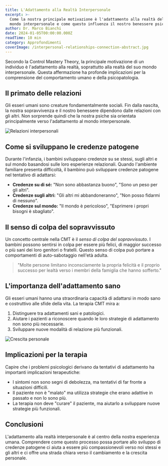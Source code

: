 ```yaml
---
title: L'Adattamento alla Realtà Interpersonale
excerpt: >-
  Come la nostra principale motivazione è l'adattamento alla realtà del nostro
  mondo interpersonale e come questo influenza il nostro benessere psicologico.
author: Dr. Marco Bianchi
date: 2024-01-05T00:00:00.000Z
readTime: 10 min
category: Approfondimenti
coverImage: /interpersonal-relationships-connection-abstract.jpg
---
```


Secondo la Control Mastery Theory, la principale motivazione di un individuo è l'adattamento alla realtà, soprattutto alla realtà del suo mondo interpersonale. Questa affermazione ha profonde implicazioni per la comprensione del comportamento umano e della psicopatologia.

## Il primato delle relazioni

Gli esseri umani sono creature fondamentalmente sociali. Fin dalla nascita, la nostra sopravvivenza e il nostro benessere dipendono dalle relazioni con gli altri. Non sorprende quindi che la nostra psiche sia orientata principalmente verso l'adattamento al mondo interpersonale.

![Relazioni interpersonali](/family-relationships-connection-warmth.jpg)

## Come si sviluppano le credenze patogene

Durante l'infanzia, i bambini sviluppano credenze su se stessi, sugli altri e sul mondo basandosi sulle loro esperienze relazionali. Quando l'ambiente familiare presenta difficoltà, il bambino può sviluppare credenze patogene nel tentativo di adattarsi:

* **Credenze su di sé:** "Non sono abbastanza buono", "Sono un peso per gli altri".
* **Credenze sugli altri:** "Gli altri mi abbandoneranno", "Non posso fidarmi di nessuno".
* **Credenze sul mondo:** "Il mondo è pericoloso", "Esprimere i propri bisogni è sbagliato".

## Il senso di colpa del sopravvissuto

Un concetto centrale nella CMT è il *senso di colpa del sopravvissuto*. I bambini possono sentirsi in colpa per essere più felici, di maggior successo o più sani dei loro genitori o fratelli. Questo senso di colpa può portare a comportamenti di auto-sabotaggio nell'età adulta.

> "Molte persone limitano inconsciamente la propria felicità e il proprio successo per lealtà verso i membri della famiglia che hanno sofferto."

## L'importanza dell'adattamento sano

Gli esseri umani hanno una straordinaria capacità di adattarsi in modo sano e costruttivo alle sfide della vita. La terapia CMT mira a:

1. Distinguere tra adattamenti sani e patologici.
2. Aiutare i pazienti a riconoscere quando le loro strategie di adattamento non sono più necessarie.
3. Sviluppare nuove modalità di relazione più funzionali.

![Crescita personale](/personal-growth-transformation-positive.jpg)

## Implicazioni per la terapia

Capire che i problemi psicologici derivano da tentativi di adattamento ha importanti implicazioni terapeutiche:

* I sintomi non sono segni di debolezza, ma tentativi di far fronte a situazioni difficili.
* Il paziente non è "malato" ma utilizza strategie che erano adattive in passato e non lo sono più.
* La terapia non deve "curare" il paziente, ma aiutarlo a sviluppare nuove strategie più funzionali.

## Conclusioni

L'adattamento alla realtà interpersonale è al centro della nostra esperienza umana. Comprendere come questo processo possa portare allo sviluppo di credenze patogene ci aiuta a essere più compassionevoli verso noi stessi e gli altri e ci offre una strada chiara verso il cambiamento e la crescita personale.
